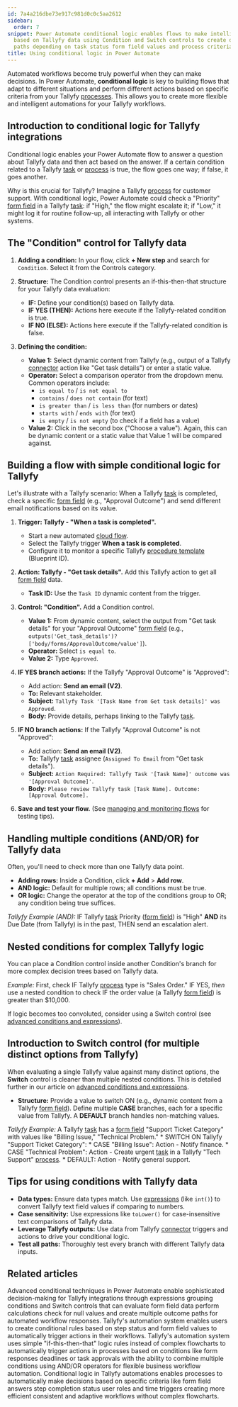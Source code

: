 ```yaml
---
id: 7a4a216dbe73e917c981d0c0c5aa2612
sidebar:
  order: 7
snippet: Power Automate conditional logic enables flows to make intelligent decisions
  based on Tallyfy data using Condition and Switch controls to create different action
  paths depending on task status form field values and process criteria.
title: Using conditional logic in Power Automate
---
```



Automated workflows become truly powerful when they can make decisions. In Power Automate, **conditional logic** is key to building flows that adapt to different situations and perform different actions based on specific criteria from your Tallyfy [processes](/products/pro/tracking-and-tasks/processes/). This allows you to create more flexible and intelligent automations for your Tallyfy workflows.

## Introduction to conditional logic for Tallyfy integrations

Conditional logic enables your Power Automate flow to answer a question about Tallyfy data and then act based on the answer. If a certain condition related to a Tallyfy [task](/products/pro/tracking-and-tasks/tasks/) or [process](/products/pro/tracking-and-tasks/processes/) is true, the flow goes one way; if false, it goes another.

Why is this crucial for Tallyfy? Imagine a Tallyfy [process](/products/pro/tracking-and-tasks/processes/) for customer support. With conditional logic, Power Automate could check a "Priority" [form field](/products/pro/tracking-and-tasks/tasks/what-are-form-fields-in-tallyfy/) in a Tallyfy [task](/products/pro/tracking-and-tasks/tasks/): if "High," the flow might escalate it; if "Low," it might log it for routine follow-up, all interacting with Tallyfy or other systems.

## The "Condition" control for Tallyfy data

<Steps>

1.  **Adding a condition:** In your flow, click **+ New step** and search for `Condition`. Select it from the Controls category.

2.  **Structure:** The Condition control presents an if-this-then-that structure for your Tallyfy data evaluation:
    *   **IF:** Define your condition(s) based on Tallyfy data.
    *   **IF YES (THEN):** Actions here execute if the Tallyfy-related condition is true.
    *   **IF NO (ELSE):** Actions here execute if the Tallyfy-related condition is false.



3.  **Defining the condition:**
    *   **Value 1:** Select dynamic content from Tallyfy (e.g., output of a Tallyfy [connector](/products/pro/integrations/middleware/power-automate/how-can-i-integrate-tallyfy-with-microsoft-power-automate/) action like "Get task details") or enter a static value.
    *   **Operator:** Select a comparison operator from the dropdown menu. Common operators include:
        *   `is equal to` / `is not equal to`
        *   `contains` / `does not contain` (for text)
        *   `is greater than` / `is less than` (for numbers or dates)
        *   `starts with` / `ends with` (for text)
        *   `is empty` / `is not empty` (to check if a field has a value)
    *   **Value 2:** Click in the second box ("Choose a value"). Again, this can be dynamic content or a static value that Value 1 will be compared against.

</Steps>

## Building a flow with simple conditional logic for Tallyfy

Let's illustrate with a Tallyfy scenario: When a Tallyfy [task](/products/pro/tracking-and-tasks/tasks/) is completed, check a specific [form field](/products/pro/tracking-and-tasks/tasks/what-are-form-fields-in-tallyfy/) (e.g., "Approval Outcome") and send different email notifications based on its value.

<Steps>

1.  **Trigger: Tallyfy - "When a task is completed".**
    *   Start a new automated [cloud flow](/products/pro/integrations/middleware/power-automate/understanding-power-automate-basics/).
    *   Select the Tallyfy trigger **When a task is completed**.
    *   Configure it to monitor a specific Tallyfy [procedure template](/products/pro/documenting/templates/) (Blueprint ID).

2.  **Action: Tallyfy - "Get task details".**
    Add this Tallyfy action to get all [form field](/products/pro/tracking-and-tasks/tasks/what-are-form-fields-in-tallyfy/) data.
    *   **Task ID:** Use the `Task ID` dynamic content from the trigger.

3.  **Control: "Condition".**
    Add a Condition control.
    *   **Value 1:** From dynamic content, select the output from "Get task details" for your "Approval Outcome" [form field](/products/pro/tracking-and-tasks/tasks/what-are-form-fields-in-tallyfy/) (e.g., `outputs('Get_task_details')?['body/forms/ApprovalOutcome/value']`).
    *   **Operator:** Select `is equal to`.
    *   **Value 2:** Type `Approved`.



4.  **IF YES branch actions:**
    If the Tallyfy "Approval Outcome" is "Approved":
    *   Add action: **Send an email (V2)**.
    *   **To:** Relevant stakeholder.
    *   **Subject:** `Tallyfy Task '[Task Name from Get task details]' was Approved`.
    *   **Body:** Provide details, perhaps linking to the Tallyfy [task](/products/pro/tracking-and-tasks/tasks/).

5.  **IF NO branch actions:**
    If the Tallyfy "Approval Outcome" is not "Approved":
    *   Add action: **Send an email (V2)**.
    *   **To:** Tallyfy [task](/products/pro/tracking-and-tasks/tasks/) assignee (`Assigned To Email` from "Get task details").
    *   **Subject:** `Action Required: Tallyfy Task '[Task Name]' outcome was '[Approval Outcome]'`.
    *   **Body:** `Please review Tallyfy task [Task Name]. Outcome: [Approval Outcome].`

6.  **Save and test your flow.** (See [managing and monitoring flows](/products/pro/integrations/middleware/power-automate/managing-and-monitoring-power-automate-flows/) for testing tips).

</Steps>

## Handling multiple conditions (AND/OR) for Tallyfy data

Often, you'll need to check more than one Tallyfy data point.

*   **Adding rows:** Inside a Condition, click **+ Add** > **Add row**.
*   **AND logic:** Default for multiple rows; all conditions must be true.
*   **OR logic:** Change the operator at the top of the conditions group to OR; any condition being true suffices.

*Tallyfy Example (AND):* IF Tallyfy [task](/products/pro/tracking-and-tasks/tasks/) Priority ([form field](/products/pro/tracking-and-tasks/tasks/what-are-form-fields-in-tallyfy/)) is "High" **AND** its Due Date (from Tallyfy) is in the past, THEN send an escalation alert.

## Nested conditions for complex Tallyfy logic

You can place a Condition control inside another Condition's branch for more complex decision trees based on Tallyfy data.

*Example:* First, check IF Tallyfy [process](/products/pro/tracking-and-tasks/processes/) type is "Sales Order." IF YES, *then* use a nested condition to check IF the order value (a Tallyfy [form field](/products/pro/tracking-and-tasks/tasks/what-are-form-fields-in-tallyfy/)) is greater than $10,000.

If logic becomes too convoluted, consider using a Switch control (see [advanced conditions and expressions](/products/pro/integrations/middleware/power-automate/advanced-conditions-and-expressions/)).

## Introduction to Switch control (for multiple distinct options from Tallyfy)

When evaluating a single Tallyfy value against many distinct options, the **Switch** control is cleaner than multiple nested conditions. This is detailed further in our article on [advanced conditions and expressions](/products/pro/integrations/middleware/power-automate/advanced-conditions-and-expressions/).

*   **Structure:** Provide a value to switch ON (e.g., dynamic content from a Tallyfy [form field](/products/pro/tracking-and-tasks/tasks/what-are-form-fields-in-tallyfy/)). Define multiple **CASE** branches, each for a specific value from Tallyfy. A **DEFAULT** branch handles non-matching values.

*Tallyfy Example:* A Tallyfy [task](/products/pro/tracking-and-tasks/tasks/) has a [form field](/products/pro/tracking-and-tasks/tasks/what-are-form-fields-in-tallyfy/) "Support Ticket Category" with values like "Billing Issue," "Technical Problem."
    *   SWITCH ON Tallyfy "Support Ticket Category":
        *   CASE "Billing Issue": Action - Notify finance.
        *   CASE "Technical Problem": Action - Create urgent [task](/products/pro/tracking-and-tasks/tasks/) in a Tallyfy "Tech Support" [process](/products/pro/tracking-and-tasks/processes/).
        *   DEFAULT: Action - Notify general support.

## Tips for using conditions with Tallyfy data

*   **Data types:** Ensure data types match. Use [expressions](/products/pro/integrations/middleware/power-automate/advanced-conditions-and-expressions/) (like `int()`) to convert Tallyfy text field values if comparing to numbers.
*   **Case sensitivity:** Use expressions like `toLower()` for case-insensitive text comparisons of Tallyfy data.
*   **Leverage Tallyfy outputs:** Use data from Tallyfy [connector](/products/pro/integrations/middleware/power-automate/how-can-i-integrate-tallyfy-with-microsoft-power-automate/) triggers and actions to drive your conditional logic.
*   **Test all paths:** Thoroughly test every branch with different Tallyfy data inputs.


## Related articles
<CardGrid>
<LinkTitleCard header="<b>Power Automate > Advanced conditions and expressions in Power Automate</b>" href="/products/pro/integrations/middleware/power-automate/advanced-conditions-and-expressions/" > Advanced conditional techniques in Power Automate enable sophisticated decision-making for Tallyfy integrations through expressions grouping conditions and Switch controls that can evaluate form field data perform calculations check for null values and create multiple outcome paths for automated workflow responses. </LinkTitleCard>
<LinkTitleCard header="<b>Conditionals > Conditionals (IF) explained</b>" href="/products/pro/documenting/templates/automations/conditionals/conditionals-explained/" > Tallyfy's automation system enables users to create conditional rules based on step status and form field values to automatically trigger actions in their workflows. </LinkTitleCard>
<LinkTitleCard header="<b>Automations > Logic operations explained</b>" href="/products/pro/documenting/templates/automations/logic-explained/" > Tallyfy's automation system uses simple "if-this-then-that" logic rules instead of complex flowcharts to automatically trigger actions in processes based on conditions like form responses deadlines or task approvals with the ability to combine multiple conditions using AND/OR operators for flexible business workflow automation. </LinkTitleCard>
<LinkTitleCard header="<b>Automations > Conditionals</b>" href="/products/pro/documenting/templates/automations/conditionals/" > Conditional logic in Tallyfy automations enables processes to automatically make decisions based on specific criteria like form field answers step completion status user roles and time triggers creating more efficient consistent and adaptive workflows without complex flowcharts. </LinkTitleCard>
</CardGrid>